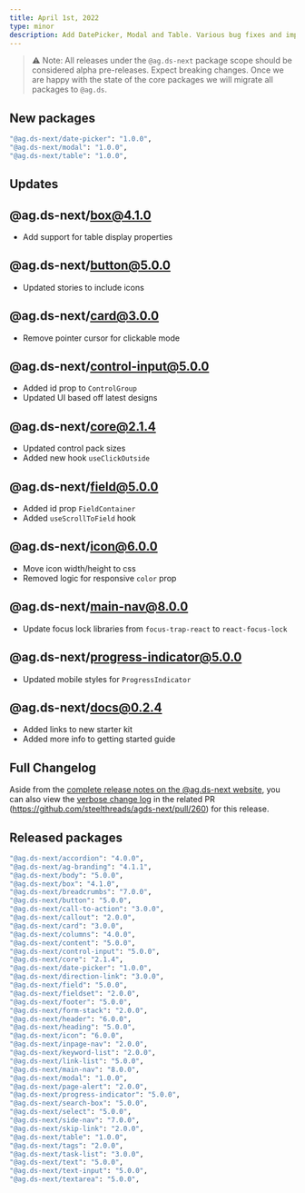 ```yaml
---
title: April 1st, 2022
type: minor
description: Add DatePicker, Modal and Table. Various bug fixes and improvements.
---
```


> ⚠️ Note: All releases under the `@ag.ds-next` package scope should be considered alpha pre-releases. Expect breaking changes. Once we are happy with the state of the core packages we will migrate all packages to `@ag.ds`.

## New packages

```sh
"@ag.ds-next/date-picker": "1.0.0",
"@ag.ds-next/modal": "1.0.0",
"@ag.ds-next/table": "1.0.0",
```

## Updates

## @ag.ds-next/box@4.1.0

- Add support for table display properties

## @ag.ds-next/button@5.0.0

- Updated stories to include icons

## @ag.ds-next/card@3.0.0

- Remove pointer cursor for clickable mode

## @ag.ds-next/control-input@5.0.0

- Added id prop to `ControlGroup`
- Updated UI based off latest designs

## @ag.ds-next/core@2.1.4

- Updated control pack sizes
- Added new hook `useClickOutside`

## @ag.ds-next/field@5.0.0

- Added id prop `FieldContainer`
- Added `useScrollToField` hook

## @ag.ds-next/icon@6.0.0

- Move icon width/height to css
- Removed logic for responsive `color` prop

## @ag.ds-next/main-nav@8.0.0

- Update focus lock libraries from `focus-trap-react` to `react-focus-lock`

## @ag.ds-next/progress-indicator@5.0.0

- Updated mobile styles for `ProgressIndicator`

## @ag.ds-next/docs@0.2.4

- Added links to new starter kit
- Added more info to getting started guide

## Full Changelog

Aside from the [complete release notes on the @ag.ds-next website](https://steelthreads.github.io/agds-next/releases/2022-04-01), you can also view the [verbose change log](https://github.com/steelthreads/agds-next/pull/260) in the related PR (https://github.com/steelthreads/agds-next/pull/260) for this release.

## Released packages

```sh
"@ag.ds-next/accordion": "4.0.0",
"@ag.ds-next/ag-branding": "4.1.1",
"@ag.ds-next/body": "5.0.0",
"@ag.ds-next/box": "4.1.0",
"@ag.ds-next/breadcrumbs": "7.0.0",
"@ag.ds-next/button": "5.0.0",
"@ag.ds-next/call-to-action": "3.0.0",
"@ag.ds-next/callout": "2.0.0",
"@ag.ds-next/card": "3.0.0",
"@ag.ds-next/columns": "4.0.0",
"@ag.ds-next/content": "5.0.0",
"@ag.ds-next/control-input": "5.0.0",
"@ag.ds-next/core": "2.1.4",
"@ag.ds-next/date-picker": "1.0.0",
"@ag.ds-next/direction-link": "3.0.0",
"@ag.ds-next/field": "5.0.0",
"@ag.ds-next/fieldset": "2.0.0",
"@ag.ds-next/footer": "5.0.0",
"@ag.ds-next/form-stack": "2.0.0",
"@ag.ds-next/header": "6.0.0",
"@ag.ds-next/heading": "5.0.0",
"@ag.ds-next/icon": "6.0.0",
"@ag.ds-next/inpage-nav": "2.0.0",
"@ag.ds-next/keyword-list": "2.0.0",
"@ag.ds-next/link-list": "5.0.0",
"@ag.ds-next/main-nav": "8.0.0",
"@ag.ds-next/modal": "1.0.0",
"@ag.ds-next/page-alert": "2.0.0",
"@ag.ds-next/progress-indicator": "5.0.0",
"@ag.ds-next/search-box": "5.0.0",
"@ag.ds-next/select": "5.0.0",
"@ag.ds-next/side-nav": "7.0.0",
"@ag.ds-next/skip-link": "2.0.0",
"@ag.ds-next/table": "1.0.0",
"@ag.ds-next/tags": "2.0.0",
"@ag.ds-next/task-list": "3.0.0",
"@ag.ds-next/text": "5.0.0",
"@ag.ds-next/text-input": "5.0.0",
"@ag.ds-next/textarea": "5.0.0",
```
